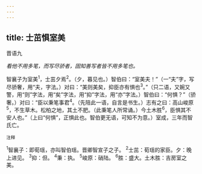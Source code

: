 ```yaml
---
---
---
```

title: 士茁惧室美
---



晋语九

*看他不用多笔，而写尽骄者，固知善写者皆不用多笔也。*

智襄子为室美<sup>1</sup>，士茁夕焉<sup>2</sup>。（夕，暮见也。）智伯曰：“室美夫！”（一“夫”字，写尽骄奢，用“夫，字法。）对曰：“美则美矣，抑臣亦有惧也<sup>3</sup>。”（只二语，又婉又警，用“则”字法，用“矣”字法，用“抑”字法，用“亦”字法。）智伯曰：“何惧？”（骄奢。）对曰：“臣以秉笔事君<sup>4</sup>。（先陪此一语，自言是书生。）志有之曰：高山峻原<sup>5</sup>，不生草木。松柏之地，其土不肥。（此秉笔人所常诵。）今土木胜<sup>6</sup>，臣惧其不安人也。”（上曰“何惧”，正惧此也。智伯更无语，可知不为意。）室成，三年而智氏亡。

<sup>注释</sup>

<sup>1</sup>智襄子：即荀瑶，亦叫智伯瑶。晋卿智宣子之子。
<sup>2</sup>士茁：荀瑶的家臣。夕：晚上进见。
<sup>3</sup>抑：但。
<sup>4</sup>秉：执。
<sup>5</sup>峻原：硝陆。
<sup>6</sup>胜：盛大。土木胜：吉房室之美。